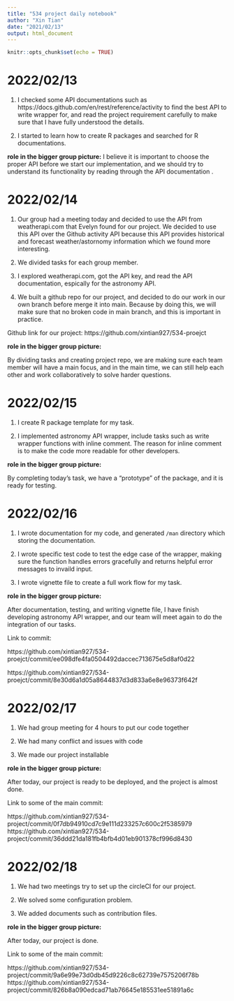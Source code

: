 ```yaml
---
title: "534 project daily notebook"
author: "Xin Tian"
date: "2021/02/13"
output: html_document
---
```


```r
knitr::opts_chunk$set(echo = TRUE)
```

# 2022/02/13

1. I checked some API documentations such as https://docs.github.com/en/rest/reference/activity to find the best API to write wrapper for, and read the project requirement carefully to make sure that I have fully understood the details.

2. I started to learn how to create R packages and searched for R documentations.

**role in the bigger group picture:**
I believe it is important to choose the proper API before we start our implementation, and we should try to understand its functionality by reading through the API documentation .

# 2022/02/14

1. Our group had a meeting today and decided to use the API from weatherapi.com that Evelyn found for our project. We decided to use this API over the Github activity API because this API provides historical and forecast weather/astornomy information which we found more interesting. 

2. We divided tasks for each group member.

3. I explored weatherapi.com, got the API key, and read the API documentation, espically for the astronomy API.

4. We built a github repo for our project, and decided to do our work in our own branch before merge it into main. Because by doing this, we will make sure that no broken code in main branch, and this is important in practice. 

Github link for our project: https://github.com/xintian927/534-proejct

**role in the bigger group picture:**

By dividing tasks and creating project repo, we are making sure each team member will have a main focus, and in the main time, we can still help each other and work collaboratively to solve harder questions. 

# 2022/02/15

1. I create R package template for my task.

2. I implemented astronomy API wrapper, include tasks such as write wrapper functions with inline comment. The reason for inline comment is to make the code more readable for other developers.

**role in the bigger group picture:**

By completing today's task, we have a "prototype" of the package, and it is ready for testing.


# 2022/02/16
1. I wrote documentation for my code, and generated `/man` directory which storing the documentation.

2. I wrote specific test code to test the edge case of the wrapper, making sure the function handles errors gracefully and returns helpful error messages to invaild input.

3. I wrote vignette file to create a full work flow for my task.

**role in the bigger group picture:**

After documentation, testing, and writing vignette file, I have finish developing astronomy API wrapper, and our team will meet again to do the integration of our tasks.


Link to commit: 

https://github.com/xintian927/534-proejct/commit/ee098dfe4fa0504492daccec713675e5d8af0d22

https://github.com/xintian927/534-proejct/commit/8e30d6a1d05a8644837d3d833a6e8e96373f642f


# 2022/02/17

1. We had group meeting for 4 hours to put our code together

2. We had many conflict and issues with code

3. We made our project installable

**role in the bigger group picture:**

After today, our project is ready to be deployed, and the project is almost done.


Link to some of the main commit: 

https://github.com/xintian927/534-project/commit/0f7db94910cd7c9e111d233257c600c2f5385979
https://github.com/xintian927/534-project/commit/36ddd21da181fb4bfb4d01eb901378cf996d8430




# 2022/02/18

1. We had two meetings try to set up the circleCI for our project.

2. We solved some configuration problem.

3. We added documents such as contribution files.

**role in the bigger group picture:**

After today, our project is done.


Link to some of the main commit: 

https://github.com/xintian927/534-project/commit/9a6e99e73d0db45d9226c8c62739e7575206f78b
https://github.com/xintian927/534-project/commit/826b8a090edcad71ab76645e185531ee51891a6c
